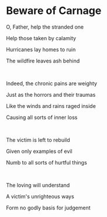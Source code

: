 # Beware of Carnage

O, Father, help the stranded one

Help those taken by calamity

Hurricanes lay homes to ruin

The wildfire leaves ash behind

<br />

Indeed, the chronic pains are weighty

Just as the horrors and their traumas

Like the winds and rains raged inside

Causing all sorts of inner loss

<br />

The victim is left to rebuild

Given only examples of evil

Numb to all sorts of hurtful things

<p></p>

<br />

The loving will understand

A victim's unrighteous ways

Form no godly basis for judgement

<p></p>
